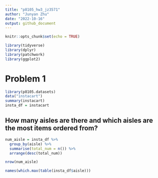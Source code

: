 ```yaml
---
title: "p8105_hw3_jz3571"
author: "Junyan Zhu"
date: "2022-10-16"
output: github_document
---
```


```r
knitr::opts_chunk$set(echo = TRUE)
```

```r
library(tidyverse)
library(dplyr)
library(patchwork)
library(ggplot2)

```

# Problem 1

```r
library(p8105.datasets)
data("instacart")
summary(instacart)
insta_df = instacart
```

## How many aisles are there and which aisles are the most items ordered from?
```r
num_aisle = insta_df %>% 
  group_by(aisle) %>% 
  summarise(total_num = n()) %>% 
  arrange(desc(total_num))

nrow(num_aisle)

names(which.max(table(insta_df$aisle)))

```